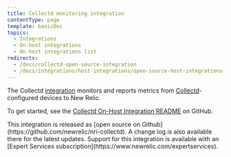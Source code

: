 ```yaml
---
title: Collectd monitoring integration
contentType: page
template: basicDoc
topics:
  - Integrations
  - On-host integrations
  - On-host integrations list
redirects:
  - /docs/collectd-open-source-integration
  - /docs/integrations/host-integrations/open-source-host-integrations-list/collectd-open-source-integration
---
```


The Collectd [integration](/docs/integrations/new-relic-integrations/getting-started/introduction-infrastructure-integrations) monitors and reports metrics from [Collectd](https://collectd.org/wiki/index.php/Main_Page)-configured devices to New Relic.

To get started, see the [Collectd On-Host Integration README](https://github.com/newrelic/nri-collectd) on GitHub.

<Callout variant="tip">
  This integration is released as [open source on Github](https://github.com/newrelic/nri-collectd). A change log is also available there for the latest updates. Support for this integration is available with an [Expert Services subscription](https://www.newrelic.com/expertservices).
</Callout>

